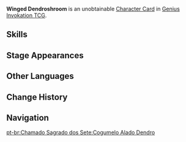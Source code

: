 {{About|the [[Character Card]]|the [[Common Enemy]]|Winged Dendroshroom}}
{{Genius Invokation TCG Infobox
|title       = Winged Dendroshroom
|id          = 003701
|image       = Winged Dendroshroom Character Card.png
|type        = Character Card
|health      = 6
|element     = Dendro
|faction     = Monster
|weapon      = Other Weapons
}}
'''Winged Dendroshroom''' is an unobtainable [[Character Card]] in [[Genius Invokation TCG]].

==Skills==
{{Genius Invokation TCG Skills Table}}

==Stage Appearances==
{{Genius Invokation TCG Stage Appearances}}

==Other Languages==
{{Transclude|Winged Dendroshroom|Other Languages}}

==Change History==
{{Change History|3.3}}

==Navigation==
{{Genius Invokation TCG Navbox|Character Card Unobtainable}}
[[pt-br:Chamado Sagrado dos Sete:Cogumelo Alado Dendro]]